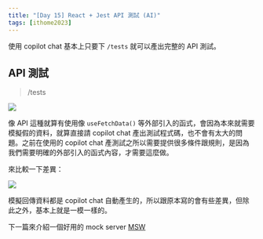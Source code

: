 ```yaml
---
title: "[Day 15] React + Jest API 測試 (AI)"
tags: [ithome2023]
---
```



使用 copilot chat 基本上只要下 `/tests` 就可以產出完整的 API 測試。

## API 測試

> /tests

<Img src={image_1} />

像 API 這種就算有使用像 `useFetchData()` 等外部引入的函式，會因為本來就需要模擬假的資料，就算直接請 copilot chat 產出測試程式碼，也不會有太大的問題。之前在使用的 copilot chat 產測試之所以需要提供很多條件跟規則，是因為我們需要明確的外部引入的函式內容，才需要這麼做。

來比較一下差異：

<Img src={image_2} />

模擬回傳資料都是 copilot chat 自動產生的，所以跟原本寫的會有些差異，但除此之外，基本上就是一模一樣的。

下一篇來介紹一個好用的 mock server [MSW](https://mswjs.io/)
